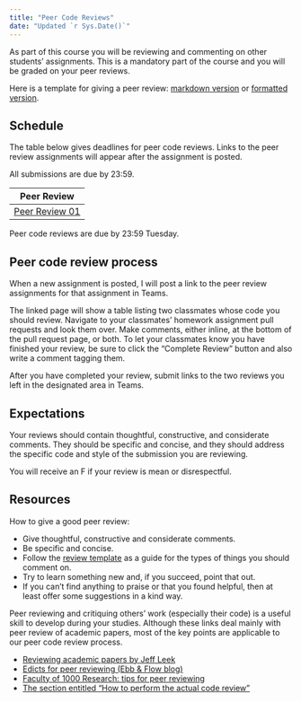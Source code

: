 ```yaml
---
title: "Peer Code Reviews"
date: "Updated `r Sys.Date()`"
---
```



As part of this course you will be reviewing and commenting on other students' 
assignments. This is a mandatory part of the course and you will be graded on 
your peer reviews.

Here is a template for giving a peer review: [markdown version](https://raw.githubusercontent.com/USF-Psych-DataSci/DataSci-home/master/content/evaluation/peer-review-template.md)
or [formatted version](/evaluation/peer-review-template).

## Schedule

The table below gives deadlines for peer code reviews. Links to the peer review
assignments will appear after the assignment is posted.

All submissions are due by 23:59.

|  Peer Review   |
|----------------|
| [Peer Review 01](/evaluation/hw01/pr01) |

<!--
| [Peer Review 02](/evaluation/hw02/pr02) | 11 Feb 2020 |
| [Peer Review 03](/evaluation/hw03/pr03) | 18 Feb 2020 |
| [Peer Review 04](/evaluation/hw04/pr04) | 03 Mar 2020 |
| [Peer Review 05](/evaluation/hw05/pr05) | 10 Mar 2020 |
| Peer Review 06 | 24 Mar 2020 |
| Peer Review 07 | 31 Mar 2020 |
| Peer Review 08 | 07 Apr 2020 |
| Peer Review 09 | 14 Apr 2020 |
-->

Peer code reviews are due by 23:59 Tuesday. 


## Peer code review process

When a new assignment is posted, I will post a link to the peer review assignments for that assignment in Teams.

The linked page will show a table listing two classmates whose code you should review. 
Navigate to your classmates' homework assignment pull requests and look them over. 
Make comments, either inline, at the bottom of the pull request page, or both. 
To let your classmates know you have finished your review, be sure to click the "Complete Review" button and also write a comment tagging them.

After you have completed your review, submit links to the two reviews you left in the designated area in Teams.


## Expectations

Your reviews should contain thoughtful, constructive, and considerate comments. 
They should be specific and concise, and they should address the specific code and style of the submission you are reviewing.

You will receive an F if your review is mean or disrespectful.


## Resources

How to give a good peer review:

- Give thoughtful, constructive and considerate comments.
- Be specific and concise.
- Follow the [review template](https://raw.githubusercontent.com/USF-Psych-DataSci/DataSci-home/master/content/evaluation/peer-review-template.md) as a guide for the types of things you should comment on.
- Try to learn something new and, if you succeed, point that out.
- If you can't find anything to praise or that you found helpful, then at least offer some suggestions in a kind way.

Peer reviewing and critiquing others' work (especially their code) is a useful skill to develop during your studies. Although these links deal mainly with peer review of academic papers, most of the key points are applicable to our peer code review process.

- [Reviewing academic papers by Jeff Leek](https://github.com/jtleek/reviews/blob/master/README.md)
- [Edicts for peer reviewing (Ebb & Flow blog)](http://evol-eco.blogspot.ca/2014/09/edicts-for-peer-reviewing.html)
- [Faculty of 1000 Research: tips for peer reviewing](http://f1000research.com/peer-reviewing-tips)
- [The section entitled "How to perform the actual code review"](http://zonca.github.io/2014/08/code-review-for-scientific-computing.html)
